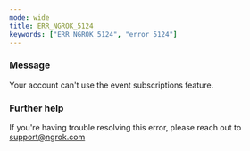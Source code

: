 ```yaml
---
mode: wide
title: ERR_NGROK_5124
keywords: ["ERR_NGROK_5124", "error 5124"]
---
```



### Message

Your account can't use the event subscriptions feature.

<ErrorDetails />

### Further help

If you're having trouble resolving this error, please reach out to [support@ngrok.com](mailto:support@ngrok.com?subject=Help%20with%20ERR_NGROK_5124)
